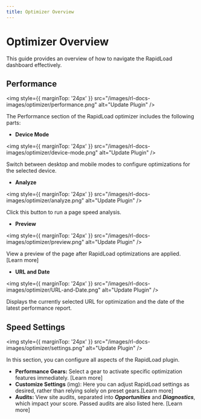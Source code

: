 ```yaml
---
title: Optimizer Overview
---     
```


# Optimizer Overview

This guide provides an overview of how to navigate the RapidLoad dashboard effectively.

## Performance
  
<img style={{ marginTop: '24px' }} 
src="/images/rl-docs-images/optimizer/performance.png" alt="Update Plugin" />

The Performance section of the RapidLoad optimizer includes the following parts:

*   **Device Mode** 

<img style={{ marginTop: '24px' }} 
src="/images/rl-docs-images/optimizer/device-mode.png" alt="Update Plugin" />

Switch between desktop and mobile modes to configure optimizations for the selected device.

*   **Analyze** 

<img style={{ marginTop: '24px' }} 
src="/images/rl-docs-images/optimizer/analyze.png" alt="Update Plugin" />

Click this button to run a page speed analysis.

*   **Preview** 

<img style={{ marginTop: '24px' }} 
src="/images/rl-docs-images/optimizer/preview.png" alt="Update Plugin" />

View a preview of the page after RapidLoad optimizations are applied. \[Learn more\]

*   **URL and Date**

<img style={{ marginTop: '24px' }} 
src="/images/rl-docs-images/optimizer/URL-and-Date.png" alt="Update Plugin" />


Displays the currently selected URL for optimization and the date of the latest performance report.

## Speed Settings
  
<img style={{ marginTop: '24px' }} 
src="/images/rl-docs-images/optimizer/settings.png" alt="Update Plugin" />


In this section, you can configure all aspects of the RapidLoad plugin.

*   **Performance Gears:** Select a gear to activate specific optimization features immediately. \[Learn more\]
*   **Customize Settings** (img): Here you can adjust RapidLoad settings as desired, rather than relying solely on preset gears.\[Learn more\]
*   **Audits:** View site audits, separated into **_Opportunities_** and **_Diagnostics_**, which impact your score. Passed audits are also listed here. \[Learn more\]